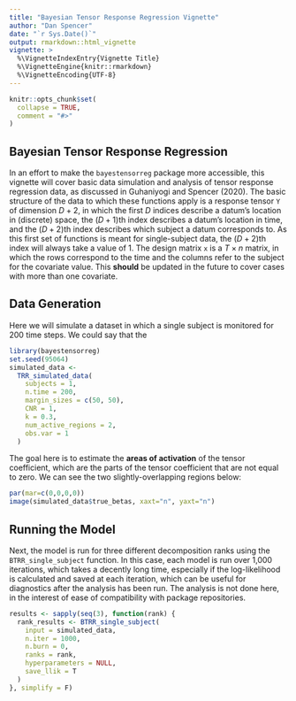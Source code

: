 ```yaml
---
title: "Bayesian Tensor Response Regression Vignette"
author: "Dan Spencer"
date: "`r Sys.Date()`"
output: rmarkdown::html_vignette
vignette: >
  %\VignetteIndexEntry{Vignette Title}
  %\VignetteEngine{knitr::rmarkdown}
  %\VignetteEncoding{UTF-8}
---
```


```r
knitr::opts_chunk$set(
  collapse = TRUE,
  comment = "#>"
)
```

## Bayesian Tensor Response Regression

In an effort to make the `bayestensorreg` package more accessible, this vignette
will cover basic data simulation and analysis of tensor response regression 
data, as discussed in Guhaniyogi and Spencer (2020). The basic structure of the
data to which these functions apply is a response tensor `Y` of dimension $D+2$, 
in which the first $D$ indices describe a datum's location in (discrete) 
space, the $(D+1)$th index describes a datum's location in time, and the 
$(D+2)$th index describes which subject a datum corresponds to. As this first 
set of functions is meant for single-subject data, the $(D+2)$th index will
always take a value of 1. The design matrix `x` is a $T \times n$ matrix, in 
which the rows correspond to the time and the columns refer to the subject for
the covariate value. This **should** be updated in the future to cover cases 
with more than one covariate.

## Data Generation

Here we will simulate a dataset in which a single subject is monitored for 200 time steps. We could say that the 

```r
library(bayestensorreg)
set.seed(95064)
simulated_data <-
  TRR_simulated_data(
    subjects = 1,
    n.time = 200,
    margin_sizes = c(50, 50),
    CNR = 1,
    k = 0.3,
    num_active_regions = 2,
    obs.var = 1
  )
```

The goal here is to estimate the **areas of activation** of the tensor coefficient, which are the parts of the tensor coefficient that are not equal to zero. We can see the two slightly-overlapping regions below:

```r
par(mar=c(0,0,0,0))
image(simulated_data$true_betas, xaxt="n", yaxt="n")
```


## Running the Model

Next, the model is run for three different decomposition ranks using the `BTRR_single_subject` function. In this case, each model is run over 1,000 iterations, which takes a decently long time, especially if the log-likelihood is calculated and saved at each iteration, which can be useful for diagnostics after the analysis has been run. The analysis is not done here, in the interest of ease of compatibility with package repositories.

```r
results <- sapply(seq(3), function(rank) {
  rank_results <- BTRR_single_subject(
    input = simulated_data,
    n.iter = 1000,
    n.burn = 0,
    ranks = rank,
    hyperparameters = NULL,
    save_llik = T
  )
}, simplify = F)
  
```

